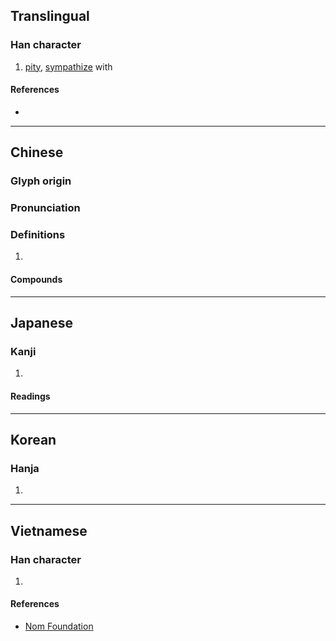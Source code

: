 {{character info/new}}
==Translingual==

===Han character===
{{Han char|rn=61|rad=心|as=09|sn=13|four=78334|canj=RKP|ids=⿱敃心}}

# [[pity]], [[sympathize]] with

====References====
* {{Han ref|kx=0394.190|dkj=10919|dj=0730.260|hdz=42325.070|uh=610D|ud=24845|bh=B75D|bd=46941}}

----

==Chinese==
{{zh-forms}}

===Glyph origin===
{{Han etym}}

===Pronunciation===
{{zh-pron
|m=mǐn
|c=man5
|mc=y
|oc=y
|cat=
}}

===Definitions===
{{zh-hanzi}}

# {{rfdef|zh}}

====Compounds====
{{zh-der|哀愍|憐愍|晉愍帝|矜愍}}

----

==Japanese==

===Kanji===
{{ja-kanji|grade=|rs=心09}}

# {{defn|lang=ja|sort=心09}}

====Readings====
{{ja-readings
|goon=みん
|kanon=びん
|kun=あわ-れむ}}

----

==Korean==

===Hanja===
{{ko-hanja|hangeul=민|eumhun=|rv=min|mr=min|y=min}}

# {{defn|lang=ko|sort=心09}}

----

==Vietnamese==

===Han character===
{{vi-hantu|rs=心09|[[mẫn]], [[thế]]}}

# {{defn|lang=vi|sort=心09}}

====References====
* [http://nomfoundation.org/common/nom_details.php?codepoint=610d Nom Foundation]